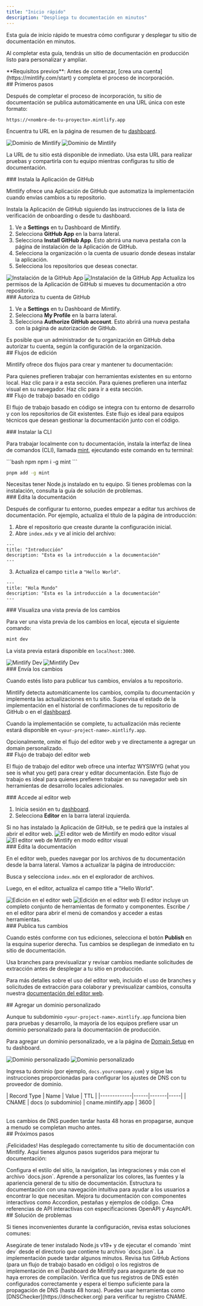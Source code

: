 ```yaml
---
title: "Inicio rápido"
description: "Despliega tu documentación en minutos"
---
```


Esta guía de inicio rápido te muestra cómo configurar y desplegar tu sitio de documentación en minutos.

Al completar esta guía, tendrás un sitio de documentación en producción listo para personalizar y ampliar.

<Info>
  **Requisitos previos**: Antes de comenzar, [crea una cuenta](https://mintlify.com/start) y completa el proceso de incorporación.
</Info>

<div id="getting-started">
  ## Primeros pasos
</div>

Después de completar el proceso de incorporación, tu sitio de documentación se publica automáticamente en una URL única con este formato:

```
https://<nombre-de-tu-proyecto>.mintlify.app
```

Encuentra tu URL en la página de resumen de tu [dashboard](https://dashboard.mintlify.com/).

<Frame>
  <img src="/images/quickstart/mintlify-domain-light.png" alt="Dominio de Mintlify" className="block dark:hidden" />

  <img src="/images/quickstart/mintlify-domain-dark.png" alt="Dominio de Mintlify" className="hidden dark:block" />
</Frame>

La URL de tu sitio está disponible de inmediato. Usa esta URL para realizar pruebas y compartirla con tu equipo mientras configuras tu sitio de documentación.

<div id="install-the-github-app">
  ### Instala la Aplicación de GitHub
</div>

Mintlify ofrece una Aplicación de GitHub que automatiza la implementación cuando envías cambios a tu repositorio.

Instala la Aplicación de GitHub siguiendo las instrucciones de la lista de verificación de onboarding o desde tu dashboard.

1. Ve a **Settings** en tu Dashboard de Mintlify.
2. Selecciona **GitHub App** en la barra lateral.
3. Selecciona **Install GitHub App**. Esto abrirá una nueva pestaña con la página de instalación de la Aplicación de GitHub.
4. Selecciona la organización o la cuenta de usuario donde deseas instalar la aplicación.
5. Selecciona los repositorios que deseas conectar.

<Frame>
  <img src="/images/quickstart/github-app-installation-light.png" alt="Instalación de la GitHub App" className="block dark:hidden" />

  <img src="/images/quickstart/github-app-installation-dark.png" alt="Instalación de la GitHub App" className="hidden dark:block" />
</Frame>

<Info>
  Actualiza los permisos de la Aplicación de GitHub si mueves tu documentación a otro repositorio.
</Info>

<div id="authorize-your-github-account">
  ### Autoriza tu cuenta de GitHub
</div>

1. Ve a **Settings** en tu Dashboard de Mintlify.
2. Selecciona **My Profile** en la barra lateral.
3. Selecciona **Authorize GitHub account**. Esto abrirá una nueva pestaña con la página de autorización de GitHub.

<Info>
  Es posible que un administrador de tu organización en GitHub deba autorizar tu cuenta, según la configuración de la organización.
</Info>

<div id="editing-workflows">
  ## Flujos de edición
</div>

Mintlify ofrece dos flujos para crear y mantener tu documentación:

<Card title="Flujo basado en código" icon="terminal" horizontal href="#code-based-workflow">
  Para quienes prefieren trabajar con herramientas existentes en su entorno local. Haz clic para ir a esta sección.
</Card>

<Card title="Flujo del editor web" icon="mouse-pointer-2" horizontal href="#web-editor-workflow">
  Para quienes prefieren una interfaz visual en su navegador. Haz clic para ir a esta sección.
</Card>

<div id="code-based-workflow">
  ## Flujo de trabajo basado en código
</div>

El flujo de trabajo basado en código se integra con tu entorno de desarrollo y con los repositorios de Git existentes. Este flujo es ideal para equipos técnicos que desean gestionar la documentación junto con el código.

<div id="install-the-cli">
  ### Instalar la CLI
</div>

Para trabajar localmente con tu documentación, instala la interfaz de línea de comandos (CLI), llamada [mint](https://www.npmjs.com/package/mint), ejecutando este comando en tu terminal:

<CodeGroup>
  ```bash npm
  npm i -g mint
  ```

  ```bash pnpm
  pnpm add -g mint
  ```
</CodeGroup>

<Info>
  Necesitas tener Node.js instalado en tu equipo. Si tienes problemas con la instalación, consulta la guía de solución de problemas.
</Info>

<div id="edit-the-documentation">
  ### Edita la documentación
</div>

Después de configurar tu entorno, puedes empezar a editar tus archivos de documentación. Por ejemplo, actualiza el título de la página de introducción:

1. Abre el repositorio que creaste durante la configuración inicial.
2. Abre `index.mdx` y ve al inicio del archivo:

```mdx index.mdx
---
title: "Introducción"
description: "Esta es la introducción a la documentación"
---
```

3. Actualiza el campo `title` a `"Hello World"`.

```mdx index.mdx {2}
---
title: "Hola Mundo"
description: "Esta es la introducción a la documentación"
---
```

<div id="preview-the-changes">
  ### Visualiza una vista previa de los cambios
</div>

Para ver una vista previa de los cambios en local, ejecuta el siguiente comando:

```bash
mint dev
```

La vista previa estará disponible en `localhost:3000`.

<Frame>
  <img src="/images/quickstart/mintlify-dev-light.png" alt="Mintlify Dev" className="block dark:hidden" />

  <img src="/images/quickstart/mintlify-dev-dark.png" alt="Mintlify Dev" className="hidden dark:block" />
</Frame>

<div id="push-the-changes">
  ### Envía los cambios
</div>

Cuando estés listo para publicar tus cambios, envíalos a tu repositorio.

Mintlify detecta automáticamente los cambios, compila tu documentación y implementa las actualizaciones en tu sitio. Supervisa el estado de la implementación en el historial de confirmaciones de tu repositorio de GitHub o en el [dashboard](https://dashboard.mintlify.com).

Cuando la implementación se complete, tu actualización más reciente estará disponible en `<your-project-name>.mintlify.app`.

<Card title="Ir a agregar un domain personalizado" icon="arrow-down" href="#adding-a-custom-domain" horizontal>
  Opcionalmente, omite el flujo del editor web y ve directamente a agregar un domain personalizado.
</Card>

<div id="web-editor-workflow">
  ## Flujo de trabajo del editor web
</div>

El flujo de trabajo del editor web ofrece una interfaz WYSIWYG (what you see is what you get) para crear y editar documentación. Este flujo de trabajo es ideal para quienes prefieren trabajar en su navegador web sin herramientas de desarrollo locales adicionales.

<div id="access-the-web-editor">
  ### Accede al editor web
</div>

1. Inicia sesión en tu [dashboard](https://dashboard.mintlify.com).
2. Selecciona **Editor** en la barra lateral izquierda.

<Info>
  Si no has instalado la Aplicación de GitHub, se te pedirá que la instales al abrir el editor web.
</Info>

<Frame>
  <img alt="El editor web de Mintlify en modo editor visual" src="/images/quickstart/web-editor-light.png" className="block dark:hidden" />

  <img alt="El editor web de Mintlify en modo editor visual" src="/images/quickstart/web-editor-dark.png" className="hidden dark:block" />
</Frame>

<div id="edit-the-documentation">
  ### Edita la documentación
</div>

En el editor web, puedes navegar por los archivos de tu documentación desde la barra lateral. Vamos a actualizar la página de introducción:

Busca y selecciona `index.mdx` en el explorador de archivos.

Luego, en el editor, actualiza el campo title a &quot;Hello World&quot;.

<Frame>
  <img alt="Edición en el editor web" src="/images/quickstart/web-editor-editing-light.png" className="block dark:hidden" />

  <img alt="Edición en el editor web" src="/images/quickstart/web-editor-editing-dark.png" className="hidden dark:block" />
</Frame>

<Tip>
  El editor incluye un completo conjunto de herramientas de formato y componentes. Escribe <kbd>/</kbd> en el editor para abrir el menú de comandos y acceder a estas herramientas.
</Tip>

<div id="publish-your-changes">
  ### Publica tus cambios
</div>

Cuando estés conforme con tus ediciones, selecciona el botón **Publish** en la esquina superior derecha. Tus cambios se despliegan de inmediato en tu sitio de documentación.

<Tip>
  Usa branches para previsualizar y revisar cambios mediante solicitudes de extracción antes de desplegar a tu sitio en producción.
</Tip>

Para más detalles sobre el uso del editor web, incluido el uso de branches y solicitudes de extracción para colaborar y previsualizar cambios, consulta nuestra [documentación del editor web](/es/editor).

<div id="adding-a-custom-domain">
  ## Agregar un dominio personalizado
</div>

Aunque tu subdominio `<your-project-name>.mintlify.app` funciona bien para pruebas y desarrollo, la mayoría de los equipos prefiere usar un dominio personalizado para la documentación de producción.

Para agregar un dominio personalizado, ve a la página de [Domain Setup](https://dashboard.mintlify.com/settings/deployment/custom-domain) en tu dashboard.

<Frame>
  <img src="/images/quickstart/custom-domain-light.png" alt="Dominio personalizado" className="block dark:hidden" />

  <img src="/images/quickstart/custom-domain-dark.png" alt="Dominio personalizado" className="hidden dark:block" />
</Frame>

Ingresa tu dominio (por ejemplo, `docs.yourcompany.com`) y sigue las instrucciones proporcionadas para configurar los ajustes de DNS con tu proveedor de dominio.

<Table>
  | Record Type | Name | Value | TTL |
  |-------------|------|-------|-----|
  | CNAME | docs (o subdominio) | cname.mintlify.app | 3600 |
</Table>

<Info>
  Los cambios de DNS pueden tardar hasta 48 horas en propagarse, aunque a menudo se completan mucho antes.
</Info>

<div id="next-steps">
  ## Próximos pasos
</div>

¡Felicidades! Has desplegado correctamente tu sitio de documentación con Mintlify. Aquí tienes algunos pasos sugeridos para mejorar tu documentación:

<Card title="Configura los ajustes globales" icon="settings" href="es/organize/settings" horizontal>
  Configura el estilo del sitio, la navigation, las integraciones y más con el archivo `docs.json`.
</Card>

<Card title="Personaliza tu tema" icon="paintbrush" href="es/customize/themes" horizontal>
  Aprende a personalizar los colores, las fuentes y la apariencia general de tu sitio de documentación.
</Card>

<Card title="Organiza la navegación" icon="map" href="es/organize/navigation" horizontal>
  Estructura tu documentación con una navegación intuitiva para ayudar a los usuarios a encontrar lo que necesitan.
</Card>

<Card title="Añade componentes interactivos" icon="puzzle" href="/es/components/accordions" horizontal>
  Mejora tu documentación con componentes interactivos como Accordion, pestañas y ejemplos de código.
</Card>

<Card title="Configura referencias de API" icon="code" href="/es/api-playground/overview" horizontal>
  Crea referencias de API interactivas con especificaciones OpenAPI y AsyncAPI.
</Card>

<div id="troubleshooting">
  ## Solución de problemas
</div>

Si tienes inconvenientes durante la configuración, revisa estas soluciones comunes:

<AccordionGroup>
  <Accordion title="La vista previa local no funciona">
    Asegúrate de tener instalado Node.js v19+ y de ejecutar el comando `mint dev` desde el directorio que contiene tu archivo `docs.json`.
  </Accordion>

  <Accordion title="Los cambios no se reflejan en el sitio en producción">
    La implementación puede tardar algunos minutos. Revisa tus GitHub Actions (para un flujo de trabajo basado en código) o los registros de implementación en el Dashboard de Mintlify para asegurarte de que no haya errores de compilación.
  </Accordion>

  <Accordion title="El dominio personalizado no se conecta">
    Verifica que tus registros de DNS estén configurados correctamente y espera el tiempo suficiente para la propagación de DNS (hasta 48 horas). Puedes usar herramientas como [DNSChecker](https://dnschecker.org) para verificar tu registro CNAME.
  </Accordion>
</AccordionGroup>